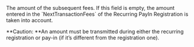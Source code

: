 
  

  
<ResponseField name="Fees" type="object" >    
The amount of the subsequent fees. If this field is empty, the amount entered in the `NextTransactionFees` of the Recurring PayIn Registration is taken into account.

**Caution: **An amount must be transmitted during either the recurring registration or pay-in (if it’s different from the registration one).

<Expandable title="properties">  
<Currency13Response />  
  
<Amount2Response />  
  

</Expandable> 
</ResponseField>